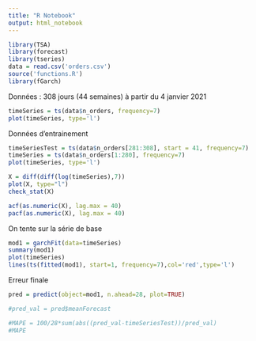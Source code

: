 ```yaml
---
title: "R Notebook"
output: html_notebook
---
```


```r
library(TSA)
library(forecast)
library(tseries)
data = read.csv('orders.csv')
source('functions.R')
library(fGarch)
```

Données : 308 jours (44 semaines) à partir du 4 janvier 2021
```r
timeSeries = ts(data$n_orders, frequency=7)
plot(timeSeries, type='l')
```

Données d'entrainement
```r
timeSeriesTest = ts(data$n_orders[281:308], start = 41, frequency=7)
timeSeries = ts(data$n_orders[1:280], frequency=7)
plot(timeSeries, type='l')
```

```r
X = diff(diff(log(timeSeries),7))
plot(X, type="l")
check_stat(X)
```
```r
acf(as.numeric(X), lag.max = 40)
pacf(as.numeric(X), lag.max = 40)
```
On tente sur la série de base
```r
mod1 = garchFit(data=timeSeries)
summary(mod1)
plot(timeSeries)
lines(ts(fitted(mod1), start=1, frequency=7),col='red',type='l')

```



Erreur finale
```r
pred = predict(object=mod1, n.ahead=28, plot=TRUE)

#pred_val = pred$meanForecast

#MAPE = 100/28*sum(abs((pred_val-timeSeriesTest))/pred_val)
#MAPE
```